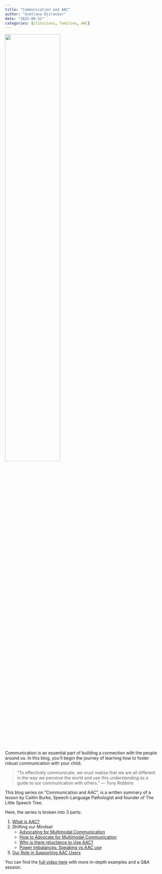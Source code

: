 ```yaml
---
title: "Communication and AAC"
author: "Svetlana Djirackor"
date: "2025-06-22"
categories: [clinicians, families, AAC]
---
```


![](../figures/comm_aac.png){width=60% fig-align="center"}

Communication is an essential part of building a connection with the people around us. In this blog, you'll begin the journey of learning how to foster robust communication with your child.

>
“To effectively communicate, we must realize that we are all different in the way we perceive the world and use this understanding as a guide to our communication with others.” 
— Tony Robbins
>

This blog series on “Communication and AAC”, is a written summary of a lesson by Caitlin Burke, Speech-Language Pathologist and founder of The Little Speech Tree. 

Here, the series is broken into 3 parts:

1.	[What is AAC?](../aac_1/index.qmd)
2.	Shifting our Mindset
    - [Advocating for Multimodal Communication](../aac_2/advocacy_why.qmd)
    - [How to Advocate for Multimodal Communication](../aac_2/advocacy_how.qmd)
    - [Why is there reluctance to Use AAC?](../aac_2/reluctance.qmd)
    - [Power Imbalances: Speaking vs AAC use](../aac_2/pwr_imbalance.qmd)
3.	[Our Role in Supporting AAC Users](../aac_3/supporting_aac_users.qmd)

You can find the [full video here](https://kares.foundation/video-library/v/nzhj574n4cwyh9ncbkbwygwb2bh7ag) with more in-depth examples and a Q&A session.


